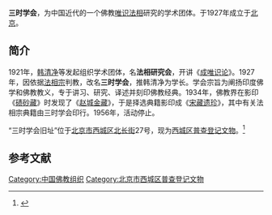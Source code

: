 {{otheruses|佛教三时}}
'''三时学会'''，为中国近代的一个佛教[[唯识|唯识]][[法相|法相]]研究的学术团体。于1927年成立于[[北京|北京]]。

==简介==
1921年，[[韩清净|韩清净]]等发起组织学术团体，名'''法相研究会'''，开讲《[[成唯识论|成唯识论]]》。1927年，因依据[[法相宗|法相宗]]判教，改名'''三时学会'''，推韩清净为学长。学会宗旨为阐扬印度佛学和佛教教义，专于讲习、研究、译述并刻印佛教经典。1934年，佛教界在影印《[[碛砂藏|碛砂藏]]》时发现了《[[赵城金藏|赵城金藏]]》，于是择选典籍影印成《[[宋藏遗珍|宋藏遗珍]]》，其中有关法相宗典籍由三时学会印行。1956年，活动停止。

“三时学会旧址”位于[[北京市|北京市]][[西城区|西城区]][[北长街|北长街]]27号，现为[[西城区普查登记文物|西城区普查登记文物]]。<ref>{{Cite web |url=http://wenhua.bjxch.gov.cn/XCWHxxxq.ycs?GUID=596921 |title=西城区普查登记项目，西城文化网，2014-06-10 |accessdate=2014-10-01 |archive-date=2014-10-06 |archive-url=https://web.archive.org/web/20141006104559/http://wenhua.bjxch.gov.cn/XCWHxxxq.ycs?GUID=596921 |dead-url=yes }}</ref>

==参考文献==
{{reflist}}

{{佛教小作品}}
[[Category:中国佛教组织|Category:中国佛教组织]]
[[Category:北京市西城区普查登记文物|Category:北京市西城区普查登记文物]]